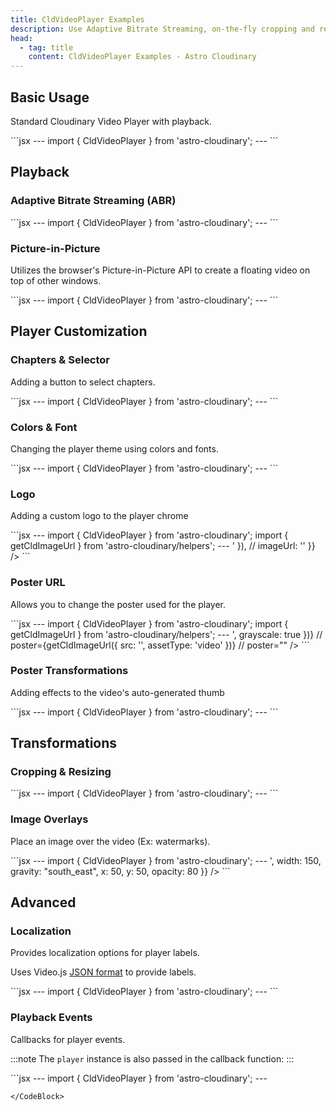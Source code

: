 ```yaml
---
title: CldVideoPlayer Examples
description: Use Adaptive Bitrate Streaming, on-the-fly cropping and resizing, and other transformations with CldVideoPlayer.
head:
  - tag: title
    content: CldVideoPlayer Examples - Astro Cloudinary
---
```



## Basic Usage

Standard Cloudinary Video Player with playback.

<HeaderImage class="not-content">
  <CldVideoPlayer
    src="samples/elephants"
    width="1920"
    height="1080"
  />
</HeaderImage>

<CodeBlock>
```jsx
---
import { CldVideoPlayer } from 'astro-cloudinary';
---
<CldVideoPlayer
  src="<Public ID>"
  width="<Width>"
  height="<Height>"
/>
```
</CodeBlock>

## Playback

### Adaptive Bitrate Streaming (ABR)

<HeaderImage class="not-content">
  <CldVideoPlayer
    src="samples/elephants"
    width="1920"
    height="1080"
    sourceTypes={['hls']}
    transformation={{
      streaming_profile: 'hd',
    }}
  />
</HeaderImage>

<CodeBlock>
```jsx
---
import { CldVideoPlayer } from 'astro-cloudinary';
---
<CldVideoPlayer
  src="<Public ID>"
  width="<Width>"
  height="<Height>"
  sourceTypes={['hls']}
  transformation={{
    streaming_profile: 'hd',
  }}
/>
```
</CodeBlock>


### Picture-in-Picture

Utilizes the browser's Picture-in-Picture API to create a floating video on top of other windows.

<HeaderImage class="not-content">
  <CldVideoPlayer
    src="samples/sea-turtle"
    width="1920"
    height="1080"
    pictureInPictureToggle
  />
</HeaderImage>

<CodeBlock>
```jsx
---
import { CldVideoPlayer } from 'astro-cloudinary';
---
<CldVideoPlayer
  src="<Public ID>"
  width="<Width>"
  height="<Height>"
  pictureInPictureToggle
/>
```
</CodeBlock>

## Player Customization

### Chapters & Selector

Adding a button to select chapters.

<HeaderImage class="not-content">
  <CldVideoPlayer
    src="samples/sea-turtle"
    width="1920"
    height="1080"
    chapters={{
      0: "Chapter 1",
      6: "Chapter 2",
      9: "Chapter 3"
    }}
    chaptersButton
  />
</HeaderImage>

<CodeBlock>
```jsx
---
import { CldVideoPlayer } from 'astro-cloudinary';
---
<CldVideoPlayer
  width="4096"
  height="2160"
  src="<Public ID>"
  chapters={{
    0: "Chapter 1",
    6: "Chapter 2",
    9: "Chapter 3"
  }}
  chaptersButton
/>
```
</CodeBlock>

### Colors & Font

Changing the player theme using colors and fonts.

<HeaderImage class="not-content">
  <CldVideoPlayer
    src="samples/sea-turtle"
    width="1920"
    height="1080"
    colors={{
      accent: '#ff0000',
      base: '#00ff00',
      text: '#0000ff'
    }}
    fontFace="Source Serif Pro"
  />
</HeaderImage>

<CodeBlock>
```jsx
---
import { CldVideoPlayer } from 'astro-cloudinary';
---
<CldVideoPlayer
  width="4096"
  height="2160"
  src="<Public ID>"
  colors={{
    accent: '#ff0000',
    base: '#00ff00',
    text: '#0000ff'
  }}
  fontFace="Source Serif Pro"
/>
```
</CodeBlock>

### Logo

Adding a custom logo to the player chrome

<HeaderImage class="not-content">
  <CldVideoPlayer
    src="samples/sea-turtle"
    width="1920"
    height="1080"
    logo={{
      imageUrl: getCldImageUrl({
        src: `${import.meta.env.PUBLIC_ASSETS_DIRECTORY}/space-jelly-cosmo-helmet`
      }),
      onClickUrl: 'https://spacejelly.dev'
    }}
  />
</HeaderImage>

<CodeBlock>
```jsx
---
import { CldVideoPlayer } from 'astro-cloudinary';
import { getCldImageUrl } from 'astro-cloudinary/helpers';
---
<CldVideoPlayer
  width="4096"
  height="2160"
  src="<Public ID>"
  logo={{
    imageUrl: getCldImageUrl({
      src: '<Your Public ID>'
    }),
    // imageUrl: '<Your Image URL',
    onClickUrl: '<Your URL>'
  }}
/>
```
</CodeBlock>


### Poster URL

Allows you to change the poster used for the player.

<HeaderImage class="not-content">
  <CldVideoPlayer
    src="samples/sea-turtle"
    width="1920"
    height="1080"
    poster={getCldImageUrl({
      src: 'samples/sea-turtle',
      assetType: 'video',
      grayscale: true
    })}
  />
</HeaderImage>

<CodeBlock>
```jsx
---
import { CldVideoPlayer } from 'astro-cloudinary';
import { getCldImageUrl } from 'astro-cloudinary/helpers';
---
<CldVideoPlayer
  width="4096"
  height="2160"
  src="<Public ID>"
  poster={getCldImageUrl({ src: '<Your Public ID>', grayscale: true })}
  // poster={getCldImageUrl({ src: '<Your Public ID>', assetType: 'video' })}
  // poster="<Your Remote URL>"
/>
```
</CodeBlock>

### Poster Transformations

Adding effects to the video's auto-generated thumb

<HeaderImage class="not-content">
  <CldVideoPlayer
    src="samples/sea-turtle"
    width="1920"
    height="1080"
    poster={{
      tint: 'equalize:80:blue:blueviolet'
    }}
  />
</HeaderImage>

<CodeBlock>
```jsx
---
import { CldVideoPlayer } from 'astro-cloudinary';
---
<CldVideoPlayer
  width="4096"
  height="2160"
  src="<Public ID>"
  poster={{
    tint: 'equalize:80:blue:blueviolet'
  }}
/>
```
</CodeBlock>


## Transformations

### Cropping & Resizing

<HeaderImage class="not-content">
  <div className="w-full max-w-[500px] mx-auto">
    <CldVideoPlayer
      width="500"
      height="500"
      src="samples/sea-turtle"
      transformation={{
        width: 500,
        height: 500,
        crop: 'fill',
        gravity: 'auto'
      }}
    />
  </div>
</HeaderImage>

<CodeBlock>
```jsx
---
import { CldVideoPlayer } from 'astro-cloudinary';
---
<CldVideoPlayer
  width="500"
  height="500"
  src="<Public ID>"
  transformation={{
    width: 500,
    height: 500,
    crop: 'fill',
    gravity: 'auto'
  }}
/>
```
</CodeBlock>


### Image Overlays

Place an image over the video (Ex: watermarks).

<HeaderImage class="not-content">
  <CldVideoPlayer
    src="samples/elephants"
    width="1920"
    height="1080"
    transformation={{
      overlay: `${import.meta.env.PUBLIC_ASSETS_DIRECTORY}:space-jelly-cosmo-helmet`,
      width: 150,
      gravity: "south_east",
      x: 50,
      y: 50,
      opacity: 80
    }}
  />
</HeaderImage>

<CodeBlock>
```jsx
---
import { CldVideoPlayer } from 'astro-cloudinary';
---
<CldVideoPlayer
  src="<Public ID>"
  width="<Width>"
  height="<Height>"
  transformation={{
    overlay: '<Your Public ID>',
    width: 150,
    gravity: "south_east",
    x: 50,
    y: 50,
    opacity: 80
  }}
/>
```
</CodeBlock>

## Advanced

### Localization

Provides localization options for player labels.

Uses Video.js [JSON format](https://videojs.com/guides/languages/#json-format) to provide labels.

<HeaderImage class="not-content">
  <CldVideoPlayer
    src="samples/sea-turtle"
    width="1920"
    height="1080"
    language="es"
    languages={{
      es: {
        Play: "Reproducción",
        "Play Video": "Reproduce el Video",
        Pause: "Pausa",
        "Current Time": "Tiempo reproducido",
        Duration: "Duración total",
        "Remaining Time": "Tiempo restante",
        "Stream Type": "Tipo de secuencia",
        LIVE: "DIRECTO",
        Loaded: "Cargado",
        Progress: "Progreso",
        Fullscreen: "Pantalla completa",
        "Non-Fullscreen": "Pantalla no completa",
        Mute: "Silenciar",
        Unmute: "No silenciado",
        "Playback Rate": "Velocidad de reproducción",
        Subtitles: "Subtítulos",
        "subtitles off": "Subtítulos desactivados",
        Captions: "Subtítulos especiales",
        "captions off": "Subtítulos especiales desactivados",
        Chapters: "Capítulos",
        "Close Modal Dialog": "Cerca de diálogo modal",
        "You aborted the video playback":
          "Ha interrumpido la reproducción del vídeo.",
        "A network error caused the video download to fail part-way.":
          "Un error de red ha interrumpido la descarga del vídeo.",
        "The video could not be loaded, either because the server or network failed or because the format is not supported.":
          "No se ha podido cargar el vídeo debido a un fallo de red o del servidor o porque el formato es incompatible.",
        "The video playback was aborted due to a corruption problem or because the video used features your browser did not support.":
          "La reproducción de vídeo se ha interrumpido por un problema de corrupción de datos o porque el vídeo precisa funciones que su navegador no ofrece.",
        "No compatible source was found for this video.":
          "No se ha encontrado ninguna fuente compatible con este vídeo."
      }
    }}
  />
</HeaderImage>

<CodeBlock>
```jsx
---
import { CldVideoPlayer } from 'astro-cloudinary';
---
<CldVideoPlayer
  width="4096"
  height="2160"
  src="<Public ID>"
  language="es"
  languages={{
    es: {
      Play: "Reproducción",
      "Play Video": "Reproduce el Video",
      Pause: "Pausa",
      "Current Time": "Tiempo reproducido",
      Duration: "Duración total",
      "Remaining Time": "Tiempo restante",
      "Stream Type": "Tipo de secuencia",
      LIVE: "DIRECTO",
      Loaded: "Cargado",
      Progress: "Progreso",
      Fullscreen: "Pantalla completa",
      "Non-Fullscreen": "Pantalla no completa",
      Mute: "Silenciar",
      Unmute: "No silenciado",
      "Playback Rate": "Velocidad de reproducción",
      Subtitles: "Subtítulos",
      "subtitles off": "Subtítulos desactivados",
      Captions: "Subtítulos especiales",
      "captions off": "Subtítulos especiales desactivados",
      Chapters: "Capítulos",
      "Close Modal Dialog": "Cerca de diálogo modal",
      "You aborted the video playback": "Ha interrumpido la reproducción del vídeo.",
      "A network error caused the video download to fail part-way.": "Un error de red ha interrumpido la descarga del vídeo.",
      "The video could not be loaded, either because the server or network failed or because the format is not supported.": "No se ha podido cargar el vídeo debido a un fallo de red o del servidor o porque el formato es incompatible.",
      "The video playback was aborted due to a corruption problem or because the video used features your browser did not support.": "La reproducción de vídeo se ha interrumpido por un problema de corrupción de datos o porque el vídeo precisa funciones que su navegador no ofrece.",
      "No compatible source was found for this video.": "No se ha encontrado ninguna fuente compatible con este vídeo."
    }
  }}
/>
```
</CodeBlock>

### Playback Events

Callbacks for player events.

<HeaderImage class="not-content">
  <DemoVideoPlayerEvents
    src="samples/sea-turtle"
    width="1920"
    height="1080"
  />
</HeaderImage>

:::note
The `player` instance is also passed in the callback function:
:::

<CodeBlock className="mt-6">
```jsx
---
import { CldVideoPlayer } from 'astro-cloudinary';
---
<CldVideoPlayer
  id="video-player-events"
  src="<Public ID>"
  width="<Width>"
  height="<Height>"
/>

<script>
import type { CldVideoPlayerEventDetail } from 'astro-cloudinary';

const videoPlayer = document.querySelector(`#video-player-events`);

if ( videoPlayer ) {
  videoPlayer.addEventListener('cldvideoplayer:loadedmetadata', (e: CustomEvent<CldVideoPlayerEventDetail>) => {
    console.log('cldvideoplayer:loadedmetadata', e.detail)
  });

  videoPlayer.addEventListener('cldvideoplayer:play', (e: CustomEvent<CldVideoPlayerEventDetail>) => {
    console.log('cldvideoplayer:play', e.detail)
  });

  videoPlayer.addEventListener('cldvideoplayer:pause', (e: CustomEvent<CldVideoPlayerEventDetail>) => {
    console.log('cldvideoplayer:pause', e.detail)
  });
};
</script>
```
</CodeBlock>